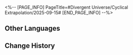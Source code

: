 <%-- [PAGE_INFO]
PageTitle=#Divergent Universe/Cyclical Extrapolation/2025-09-15#
[END_PAGE_INFO] --%>
{{Event
|name              = Cyclical Extrapolation: Brief Peace
|image             = Event Cyclical Extrapolation Brief Peace.png
|type              = Cyclical Extrapolation
|time_known        = yes
|time_start        = 2025-09-15 04:00:00
|time_end          = 2025-09-22 03:59:59
}}

{{Cyclical Extrapolation
|boons      = 
|curios     = 
|equations  = 
|trailblaze = 
|rewards    = Relic Remains*30; Lost Crystal*3
|boss_1_1   = Voidranger: Trampler; Decaying Shadow; Dreamjolt Troupe's Sweet Gorilla; "Tomorrow in Harmonious Chords"; "Present Inebriated in Revelry"
|boss_1_2   = Automaton Grizzly (Bug); Frigid Prowler (Bug); Disciples of Sanctus Medicus: Shape Shifter (Bug); Aurumaton Gatekeeper (Bug); Senior Staff: Team Leader (Bug); Dreamjolt Troupe's Beyond Overcooked (Bug); Dreamjolt Troupe's Sweet Gorilla (Bug); "Past Confined and Caged" (Bug); Memory Zone Meme "Shell of Faded Rage" (Bug); Howling Casket (Bug); Furiae Praetor (Bug)
|boss_2_1   = Voidranger: Trampler (Bug); Decaying Shadow (Bug); Dreamjolt Troupe's Sweet Gorilla (Bug); "Tomorrow in Harmonious Chords" (Bug); "Present Inebriated in Revelry" (Bug)
|boss_2_2   = Svarog (Complete); Abundant Ebon Deer (Complete); Swarm: True Sting (Complete); Argenti (Complete)
|boss_3     = Borisin Warhead: Hoolay (Complete)
|rules      = Obtain this week's Preset Constructs upon entering the First Plane
|root       = Divergent Universe: Protean Hero
}}

==Other Languages==
{{Other Languages
|en   = Cyclical Extrapolation: Brief Peace
|zhs  = 周期演算：和平短暂
|zht  = 週期演算：和平短暫
|ja   = 周期演算：束の間の平和
|ko   = 주기 연산: 짧은 평화
|es   = Cálculo periódico: Paz efímera
|fr   = Calcul cyclique&nbsp;: Paix éphémère
|ru   = Цикличное вычисление: Короткий мир
|th   = การคำนวณแบบรอบ: สันติภาพชั่วคราว
|vi   = Ngoại Suy Chu Kỳ: Hòa Bình Ngắn Ngủi
|de   = Zyklische Berechnung: Kurzer Frieden
|id   = Kalkulasi Siklus: Kedamaian yang Singkat
|pt   = Extrapolação Cíclica: Breve Paz
}}

==Change History==
{{Change History|3.5}}